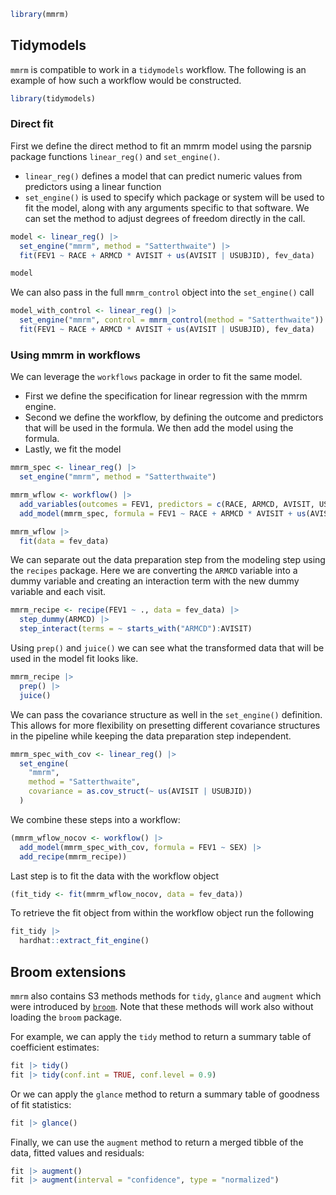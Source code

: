 ```r
library(mmrm)
```

## Tidymodels

`mmrm` is compatible to work in a `tidymodels` workflow. The following is an example of how such a workflow would be constructed.

```r
library(tidymodels)
```

### Direct fit

First we define the direct method to fit an mmrm model using the parsnip package functions `linear_reg()` and `set_engine()`.

- `linear_reg()` defines a model that can predict numeric values from predictors using a linear function
- `set_engine()` is used to specify which package or system will be used to fit the model, along with any arguments specific to that software. We can set the method to adjust degrees of freedom directly in the call.

```r
model <- linear_reg() |>
  set_engine("mmrm", method = "Satterthwaite") |>
  fit(FEV1 ~ RACE + ARMCD * AVISIT + us(AVISIT | USUBJID), fev_data)
```

```r
model
```

We can also pass in the full `mmrm_control` object into the `set_engine()` call

```r
model_with_control <- linear_reg() |>
  set_engine("mmrm", control = mmrm_control(method = "Satterthwaite")) |>
  fit(FEV1 ~ RACE + ARMCD * AVISIT + us(AVISIT | USUBJID), fev_data)
```

### Using mmrm in workflows

We can leverage the `workflows` package in order to fit the same model.

- First we define the specification for linear regression with the mmrm engine.
- Second we define the workflow, by defining the outcome and predictors that will be used in the formula. We then add the model using the formula.
- Lastly, we fit the model

```r
mmrm_spec <- linear_reg() |>
  set_engine("mmrm", method = "Satterthwaite")

mmrm_wflow <- workflow() |>
  add_variables(outcomes = FEV1, predictors = c(RACE, ARMCD, AVISIT, USUBJID)) |>
  add_model(mmrm_spec, formula = FEV1 ~ RACE + ARMCD * AVISIT + us(AVISIT | USUBJID))

mmrm_wflow |>
  fit(data = fev_data)
```

We can separate out the data preparation step from the modeling step using the `recipes` package. Here we are converting the `ARMCD` variable into a dummy variable and creating an interaction term with the new dummy variable and each visit.

```r
mmrm_recipe <- recipe(FEV1 ~ ., data = fev_data) |>
  step_dummy(ARMCD) |>
  step_interact(terms = ~ starts_with("ARMCD"):AVISIT)
```

Using `prep()` and `juice()` we can see what the transformed data that will be used in the model fit looks like.

```r
mmrm_recipe |>
  prep() |>
  juice()
```

We can pass the covariance structure as well in the `set_engine()` definition. This allows for more flexibility on presetting different covariance structures in the pipeline while keeping the data preparation step independent.

```r
mmrm_spec_with_cov <- linear_reg() |>
  set_engine(
    "mmrm",
    method = "Satterthwaite",
    covariance = as.cov_struct(~ us(AVISIT | USUBJID))
  )
```

We combine these steps into a workflow:

```r
(mmrm_wflow_nocov <- workflow() |>
  add_model(mmrm_spec_with_cov, formula = FEV1 ~ SEX) |>
  add_recipe(mmrm_recipe))
```

Last step is to fit the data with the workflow object

```r
(fit_tidy <- fit(mmrm_wflow_nocov, data = fev_data))
```

To retrieve the fit object from within the workflow object run the following

```r
fit_tidy |>
  hardhat::extract_fit_engine()
```

## Broom extensions

`mmrm` also contains S3 methods methods for `tidy`, `glance` and `augment` which were
introduced by [`broom`](https://broom.tidymodels.org/). Note that these methods
will work also without loading the `broom` package.

For example, we can apply the `tidy` method to return a summary table of coefficient estimates:

```r
fit |> tidy()
fit |> tidy(conf.int = TRUE, conf.level = 0.9)
```

Or we can apply the `glance` method to return a summary table of goodness of fit statistics:

```r
fit |> glance()
```

Finally, we can use the `augment` method to return a merged tibble of the data, fitted values and residuals:

```r
fit |> augment()
fit |> augment(interval = "confidence", type = "normalized")
```

